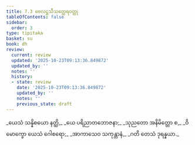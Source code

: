 ```yaml
---
title: 7.3 ဗေလဋ္ဌသီသတ္ထေရဝတ္ထု
tableOfContents: false
sidebar:
  order: 3
type: tipitaka
basket: su
book: dh
review:
  current: review
  updated: '2025-10-23T09:13:36.849872'
  updated_by: ''
  notes: ''
  history:
  - state: review
    date: '2025-10-23T09:13:36.849872'
    updated_by: ''
    notes: ''
    previous_state: draft
---
```



<ReviewStatus review={frontmatter.review} showDetails={true} />

<HypothesisAnnotation frontmatter={frontmatter} />

<DynamicBreadcrumb />

<Division number="92" book="dh" e="ch" v="18" p="26">

<Paragraph number="99" type="verses" book="dh">
_ယေသံ သန္နိစယော နတ္ထိ,_  
_ယေ ပရိညာတဘောဇနာ;_  
_သုညတော အနိမိတ္တော စ,_  
_ဝိမောက္ခော ယေသံ ဂေါစရော;_  
_အာကာသေဝ သကုန္တာနံ,_  
_ဂတိ တေသံ ဒုရန္နယာ._
</Paragraph>
</Division>
